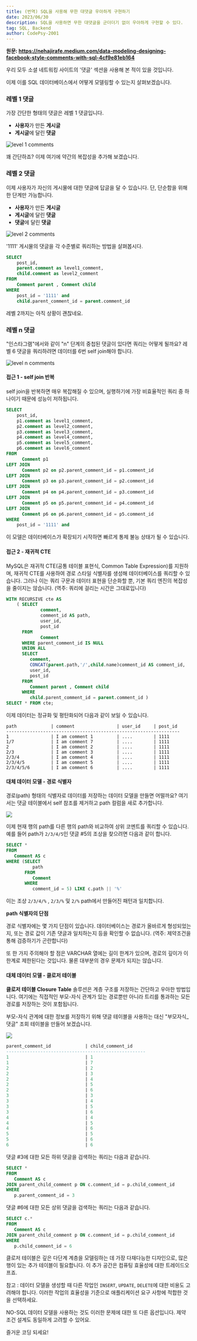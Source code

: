 ```yaml
---
title: (번역) SQL을 사용해 무한 대댓글 우아하게 구현하기
date: 2023/06/30
description: SQL을 사용하면 무한 대댓글을 군더더기 없이 우아하게 구현할 수 있다.
tag: SQL, Backend
author: CodePsy-2001
---
```


**원문: https://nehajirafe.medium.com/data-modeling-designing-facebook-style-comments-with-sql-4cf9e81eb164**


우리 모두 소셜 네트워킹 사이트의 '댓글' 섹션을 사용해 본 적이 있을 것입니다.

이제 이를 SQL 데이터베이스에서 어떻게 모델링할 수 있는지 살펴보겠습니다.

### 레벨 1 댓글

가장 간단한 형태의 댓글은 레벨 1 댓글입니다.
- **사용자**가 만든 **게시글**
- **게시글**에 달린 **댓글**

![level 1 comments](/assets/infinite-style-comments-sql/01.webp)

꽤 간단하죠? 이제 여기에 약간의 복잡성을 추가해 보겠습니다.

### 레벨 2 댓글

이제 사용자가 자신의 게시물에 대한 댓글에 답글을 달 수 있습니다. 단, 단순함을 위해 한 단계만 가능합니다.

- **사용자**가 만든 **게시글**
- **게시글**에 달린 **댓글**
- **댓글**에 달린 **댓글**

![level 2 comments](/assets/infinite-style-comments-sql/02.webp)

'1111' 게시물의 댓글을 각 수준별로 쿼리하는 방법을 살펴봅시다.

```sql
SELECT
    post_id,
    parent.comment as level1_comment,
    child.comment as level2_comment
FROM
    Comment parent , Comment child
WHERE
    post_id = '1111' and
    child.parent_comment_id = parent.comment_id
```

레벨 2까지는 아직 상황이 괜찮네요.

### 레벨 n 댓글

"인스타그램"에서와 같이 "n" 단계의 중첩된 댓글이 있다면 쿼리는 어떻게 될까요? 레벨 6 댓글을 쿼리하려면 데이터를 6번 self join해야 합니다.

![level n comments](/assets/infinite-style-comments-sql/03.webp)

#### 접근 1 - self join 반복

self join을 반복하면 매우 복잡해질 수 있으며, 실행하기에 가장 비효율적인 쿼리 중 하나이기 때문에 성능이 저하됩니다.

```sql
SELECT
    post_id,
    p1.comment as level1_comment,
    p2.comment as level2_comment,
    p3.comment as level3_comment,
    p4.comment as level4_comment,
    p5.comment as level5_comment,
    p6.comment as level6_comment
FROM
      Comment p1
LEFT JOIN
      Comment p2 on p2.parent_comment_id = p1.comment_id
LEFT JOIN
      Comment p3 on p3.parent_comment_id = p2.comment_id
LEFT JOIN
      Comment p4 on p4.parent_comment_id = p3.comment_id
LEFT JOIN
      Comment p5 on p5.parent_comment_id = p4.comment_id
LEFT JOIN
      Comment p6 on p6.parent_comment_id = p5.comment_id
WHERE
    post_id = '1111' and
```

이 모델은 데이터베이스가 확장되기 시작하면 빠르게 통제 불능 상태가 될 수 있습니다.

#### 접근 2 - 재귀적 CTE

MySQL은 재귀적 CTE(공통 테이블 표현식, Common Table Expression)를 지원하며, 재귀적 CTE를 사용하여 경로 스타일 식별자를 생성해 데이터베이스를 쿼리할 수 있습니다. 그러나 이는 쿼리 구문과 데이터 표현을 단순화할 뿐, 기본 쿼리 엔진의 복잡성을 줄이지는 않습니다.
(역주: 쿼리에 걸리는 시간은 그대로입니다)

```sql
WITH RECURSIVE cte AS
    ( SELECT
             comment,
             comment_id AS path,
             user_id,
             post_id
      FROM
             Comment
      WHERE parent_comment_id IS NULL
      UNION ALL
      SELECT
         comment,
         CONCAT(parent.path,'/',child.name)comment_id AS comment_id,
         user_id,
         post_id
      FROM
         Comment parent , Comment child
      WHERE
         child.parent_comment_id = parent.comment_id )
SELECT * FROM cte;
```

이제 데이터는 정규화 및 평탄화되어 다음과 같이 보일 수 있습니다.

```
path             | comment                | user_id     | post_id
------------------------------------------------------------------
1                | I am comment 1         | ....        | 1111
1/7              | I am comment 7         | ....        | 1111
2                | I am comment 2         | ....        | 1111
2/3              | I am comment 3         | ....        | 1111
2/3/4            | I am comment 4         | ....        | 1111
2/3/4/5          | I am comment 5         | ....        | 1111
2/3/4/5/6        | I am comment 6         | ....        | 1111
```

#### 대체 데이터 모델 - 경로 식별자

경로(path) 형태의 식별자로 데이터를 저장하는 데이터 모델을 만들면 어떨까요? 여기서는 댓글 테이블에서 self 참조를 제거하고 path 컬럼을 새로 추가합니다.

![](https://velog.velcdn.com/images/codepsy2001/post/3e4516bd-1894-44fc-9be6-5fcef97d53ae/image.webp)

이제 현재 행의 path를 다른 행의 path와 비교하여 상위 코멘트를 쿼리할 수 있습니다. 예를 들어 path가 `2/3/4/5`인 댓글 #5의 조상을 찾으려면 다음과 같이 합니다.

```sql
SELECT *
FROM
   Comment AS c
WHERE (SELECT
          path
       FROM
          Comment
       WHERE
          comment_id = 5) LIKE c.path || '%'
```

이는 조상 `2/3/4/%` , `2/3/%` 및 `2/%` path에서 만들어진 패턴과 일치합니다.

**path 식별자의 단점**

경로 식별자에는 몇 가지 단점이 있습니다. 데이터베이스는 경로가 올바르게 형성되었는지, 또는 경로 값이 기존 댓글과 일치하는지 등을 확인할 수 없습니다. (역주: 제약조건을 통해 검증하기가 곤란합니다)

또 한 가지 주의해야 할 점은 VARCHAR 열에는 길이 한계가 있으며, 경로의 깊이가 이 한계로 제한된다는 것입니다. 물론 대부분의 경우 문제가 되지는 않습니다.

#### 대체 데이터 모델 - 클로저 테이블

**클로저 테이블 Closure Table** 솔루션은 계층 구조를 저장하는 간단하고 우아한 방법입니다. 여기에는 직접적인 부모-자식 관계가 있는 경로뿐만 아니라 트리를 통과하는 모든 경로를 저장하는 것이 포함됩니다.

부모-자식 관계에 대한 정보를 저장하기 위해 댓글 테이블을 사용하는 대신 "부모자식_댓글" 조회 테이블을 만들어 보겠습니다.

![](https://velog.velcdn.com/images/codepsy2001/post/e767182c-f769-42a6-8124-95f63683c493/image.webp)

```sql
parent_comment_id             | child_comment_id
-----------------------------------------------------
1                             | 1
1                             | 7
2                             | 2
2                             | 3
2                             | 4
2                             | 5
2                             | 6
3                             | 3
3                             | 4
3                             | 5
3                             | 6
4                             | 4
4                             | 5
4                             | 6
5                             | 5
5                             | 6
6                             | 6
```

댓글 #3에 대한 모든 하위 댓글을 검색하는 쿼리는 다음과 같습니다.

```sql
SELECT *
FROM
   Comment AS c
JOIN parent_child_comment p ON c.comment_id = p.child_comment_id
WHERE
   p.parent_comment_id = 3
```

댓글 #6에 대한 모든 상위 댓글을 검색하는 쿼리는 다음과 같습니다.

```sql
SELECT c.*
FROM
   Comment AS c
JOIN parent_child_comment p ON c.comment_id = p.child_comment_id
WHERE
   p.child_comment_id = 6
```

클로저 테이블은 깊은 다단계 계층을 모델링하는 데 가장 다재다능한 디자인으로, 많은 행이 있는 추가 테이블이 필요합니다. 이 추가 공간은 컴퓨팅 효율성에 대한 트레이드오프죠.

참고 : 데이터 모델을 생성할 때 다른 작업인 `INSERT`, `UPDATE`, `DELETE`에 대한 비용도 고려해야 합니다. 이러한 작업의 효율성을 기준으로 애플리케이션 요구 사항에 적합한 것을 선택하세요.

NO-SQL 데이터 모델을 사용하는 것도 이러한 문제에 대한 또 다른 옵션입니다. 제약 조건 설계도 동일하게 고려할 수 있어요.

즐거운 코딩 되세요!
